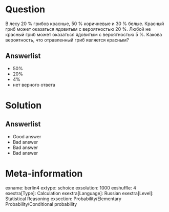 Question
========

В лесу 20 \% грибов красные, 50 \% коричневые и 30 \% белые.
Красный гриб может оказаться ядовитым с вероятностью 20 \%.
Любой не красный гриб может оказаться ядовитым с вероятностью 5 \%.
Какова вероятность, что отравленный гриб является красным?

Answerlist
----------
*  $50 \%$
*  $20 \%$
*  $4 \%$
*  нет верного ответа

Solution
========

Answerlist
----------
*  Good answer
*  Bad answer
*  Bad answer
*  Bad answer

Meta-information
================
exname: berlin4
extype: schoice
exsolution: 1000
exshuffle: 4
exextra[Type]: Calculation
exextra[Language]: Russian
exextra[Level]: Statistical Reasoning
exsection: Probability/Elementary Probability/Conditional probability
